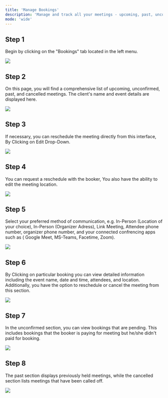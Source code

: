 ```yaml
---
title: 'Manage Bookings'
description: 'Manage and track all your meetings - upcoming, past, unconfirmed, and canceled - easily from the Bookings tab.'
mode: 'wide'
---
```


## Step 1

Begin by clicking on the "Bookings" tab located in the left menu.

<Frame><img src="/images/manage_bookings/1.webp" /></Frame>

## Step 2

On this page, you will find a comprehensive list of upcoming, unconfirmed, past, and cancelled meetings. The client's name and event details are displayed here. 

<Frame><img src="/images/manage_bookings/2.webp" /></Frame>

## Step 3

If necessary, you can reschedule the meeting directly from this interface, By Clicking on Edit Drop-Down.

<Frame><img src="/images/manage_bookings/3.webp" /></Frame>

## Step 4

You can request a reschedule with the booker, You also have the ability to edit the meeting location.

<Frame><img src="/images/manage_bookings/4.webp" /></Frame>

## Step 5

Select your preferred method of communication, e.g. In-Person (Location of your choice), In-Person (Organizer Adress), Link Meeting, Attendee phone number, organizer phone number, and your connected confrencing apps such as ( Google Meet, MS-Teams, Facetime, Zoom).

<Frame><img src="/images/manage_bookings/5.webp" /></Frame>

## Step 6

By Clicking on particular booking you can view detailed information including the event name, date and time, attendees, and location. Additionally, you have the option to reschedule or cancel the meeting from this section.

<Frame><img src="/images/manage_bookings/6.webp" /></Frame>

## Step 7

In the unconfirmed section, you can view bookings that are pending. This includes bookings that the booker is paying for meeting but he/she didn't paid for booking.

<Frame><img src="/images/manage_bookings/7.webp" /></Frame>

## Step 8

The past section displays previously held meetings, while the cancelled section lists meetings that have been called off.

<Frame><img src="/images/manage_bookings/8.webp" /></Frame>

